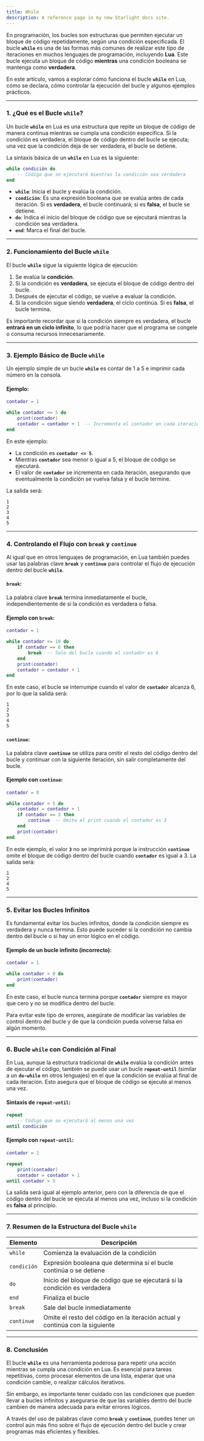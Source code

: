 ```yaml
---
title: While
description: A reference page in my new Starlight docs site.
---
```


En programación, los bucles son estructuras que permiten ejecutar un bloque de código repetidamente, según una condición especificada. El bucle **`while`** es una de las formas más comunes de realizar este tipo de iteraciones en muchos lenguajes de programación, incluyendo **Lua**. Este bucle ejecuta un bloque de código **mientras** una condición booleana se mantenga como **verdadera**.

En este artículo, vamos a explorar cómo funciona el bucle **`while`** en Lua, cómo se declara, cómo controlar la ejecución del bucle y algunos ejemplos prácticos.

---

### 1. **¿Qué es el Bucle `while`?**

Un bucle **`while`** en Lua es una estructura que repite un bloque de código de manera continua mientras se cumpla una condición específica. Si la condición es verdadera, el bloque de código dentro del bucle se ejecuta; una vez que la condición deja de ser verdadera, el bucle se detiene.

La sintaxis básica de un **`while`** en Lua es la siguiente:

```lua
while condición do
    -- Código que se ejecutará mientras la condición sea verdadera
end
```

- **`while`**: Inicia el bucle y evalúa la condición.
- **`condición`**: Es una expresión booleana que se evalúa antes de cada iteración. Si es **verdadera**, el bucle continuará; si es **falsa**, el bucle se detiene.
- **`do`**: Indica el inicio del bloque de código que se ejecutará mientras la condición sea verdadera.
- **`end`**: Marca el final del bucle.

---

### 2. **Funcionamiento del Bucle `while`**

El bucle **`while`** sigue la siguiente lógica de ejecución:

1. Se evalúa la **condición**.
2. Si la condición es **verdadera**, se ejecuta el bloque de código dentro del bucle.
3. Después de ejecutar el código, se vuelve a evaluar la condición.
4. Si la condición sigue siendo **verdadera**, el ciclo continúa. Si es **falsa**, el bucle termina.

Es importante recordar que si la condición siempre es verdadera, el bucle **entrará en un ciclo infinito**, lo que podría hacer que el programa se congele o consuma recursos innecesariamente.

---

### 3. **Ejemplo Básico de Bucle `while`**

Un ejemplo simple de un bucle **`while`** es contar de 1 a 5 e imprimir cada número en la consola.

#### Ejemplo:

```lua
contador = 1

while contador <= 5 do
    print(contador)
    contador = contador + 1  -- Incrementa el contador en cada iteración
end
```

En este ejemplo:
- La condición es **`contador <= 5`**.
- Mientras **`contador`** sea menor o igual a 5, el bloque de código se ejecutará.
- El valor de **`contador`** se incrementa en cada iteración, asegurando que eventualmente la condición se vuelva falsa y el bucle termine.

La salida será:

```
1
2
3
4
5
```

---

### 4. **Controlando el Flujo con `break` y `continue`**

Al igual que en otros lenguajes de programación, en Lua también puedes usar las palabras clave **`break`** y **`continue`** para controlar el flujo de ejecución dentro del bucle **`while`**.

#### `break`:
La palabra clave **`break`** termina inmediatamente el bucle, independientemente de si la condición es verdadera o falsa.

#### Ejemplo con `break`:

```lua
contador = 1

while contador <= 10 do
    if contador == 6 then
        break  -- Sale del bucle cuando el contador es 6
    end
    print(contador)
    contador = contador + 1
end
```

En este caso, el bucle se interrumpe cuando el valor de **`contador`** alcanza 6, por lo que la salida será:

```
1
2
3
4
5
```

#### `continue`:
La palabra clave **`continue`** se utiliza para omitir el resto del código dentro del bucle y continuar con la siguiente iteración, sin salir completamente del bucle.

#### Ejemplo con `continue`:

```lua
contador = 0

while contador < 5 do
    contador = contador + 1
    if contador == 3 then
        continue  -- Omite el print cuando el contador es 3
    end
    print(contador)
end
```

En este ejemplo, el valor **`3`** no se imprimirá porque la instrucción **`continue`** omite el bloque de código dentro del bucle cuando **`contador`** es igual a 3. La salida será:

```
1
2
4
5
```

---

### 5. **Evitar los Bucles Infinitos**

Es fundamental evitar los bucles infinitos, donde la condición siempre es verdadera y nunca termina. Esto puede suceder si la condición no cambia dentro del bucle o si hay un error lógico en el código.

#### Ejemplo de un bucle infinito (incorrecto):

```lua
contador = 1

while contador > 0 do
    print(contador)
end
```

En este caso, el bucle nunca termina porque **`contador`** siempre es mayor que cero y no se modifica dentro del bucle.

Para evitar este tipo de errores, asegúrate de modificar las variables de control dentro del bucle y de que la condición pueda volverse falsa en algún momento.

---

### 6. **Bucle `while` con Condición al Final**

En Lua, aunque la estructura tradicional de **`while`** evalúa la condición antes de ejecutar el código, también se puede usar un bucle **`repeat-until`** (similar a un **`do-while`** en otros lenguajes) en el que la condición se evalúa al final de cada iteración. Esto asegura que el bloque de código se ejecute al menos una vez.

#### Sintaxis de `repeat-until`:

```lua
repeat
    -- Código que se ejecutará al menos una vez
until condición
```

#### Ejemplo con `repeat-until`:

```lua
contador = 1

repeat
    print(contador)
    contador = contador + 1
until contador > 5
```

La salida será igual al ejemplo anterior, pero con la diferencia de que el código dentro del bucle se ejecuta al menos una vez, incluso si la condición es **falsa** al principio.

---

### 7. **Resumen de la Estructura del Bucle `while`**

| Elemento        | Descripción                                                        |
|-----------------|--------------------------------------------------------------------|
| `while`         | Comienza la evaluación de la condición                             |
| `condición`     | Expresión booleana que determina si el bucle continúa o se detiene |
| `do`            | Inicio del bloque de código que se ejecutará si la condición es verdadera |
| `end`           | Finaliza el bucle                                                  |
| `break`         | Sale del bucle inmediatamente                                      |
| `continue`      | Omite el resto del código en la iteración actual y continúa con la siguiente |

---

### 8. **Conclusión**

El bucle **`while`** es una herramienta poderosa para repetir una acción mientras se cumpla una condición en Lua. Es esencial para tareas repetitivas, como procesar elementos de una lista, esperar que una condición cambie, o realizar cálculos iterativos. 

Sin embargo, es importante tener cuidado con las condiciones que pueden llevar a bucles infinitos y asegurarse de que las variables dentro del bucle cambien de manera adecuada para evitar errores lógicos.

A través del uso de palabras clave como **`break`** y **`continue`**, puedes tener un control aún más fino sobre el flujo de ejecución dentro del bucle y crear programas más eficientes y flexibles.